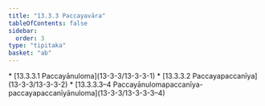 ```yaml
---
title: "13.3.3 Paccayavāra"
tableOfContents: false
sidebar:
  order: 3
type: "tipitaka"
basket: "ab"
---
```



<DynamicBreadcrumb />



<TableOfContents>
* [13.3.3.1 Paccayānuloma](13-3-3/13-3-3-1)
* [13.3.3.2 Paccayapaccanīya](13-3-3/13-3-3-2)
* [13.3.3.3–4 Paccayānulomapaccanīya-paccayapaccanīyānuloma](13-3-3/13-3-3-3–4)
</TableOfContents>